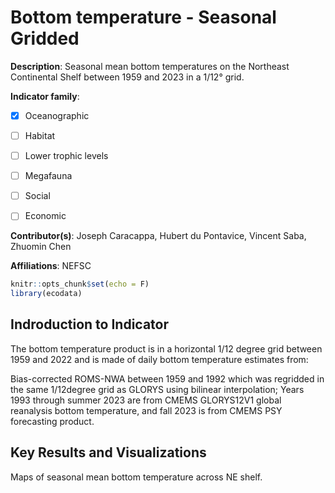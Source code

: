 # Bottom temperature - Seasonal Gridded

**Description**: Seasonal mean bottom temperatures on the Northeast Continental Shelf between 1959 and 2023 in a 1/12° grid.

**Indicator family**: 

- [X] Oceanographic
- [ ] Habitat
- [ ] Lower trophic levels
- [ ] Megafauna
- [ ] Social
- [ ] Economic

**Contributor(s)**: Joseph Caracappa, Hubert du Pontavice, Vincent Saba, Zhuomin Chen

**Affiliations**: NEFSC

```{r echo=FALSE}
knitr::opts_chunk$set(echo = F)
library(ecodata)
```
## Indroduction to Indicator
The bottom temperature product is in a horizontal 1/12 degree grid between 1959 and 2022 and is made of daily bottom temperature estimates from:

Bias-corrected ROMS-NWA between 1959 and 1992 which was regridded in the same 1/12degree grid as GLORYS using bilinear interpolation; Years 1993 through summer 2023 are from CMEMS GLORYS12V1 global reanalysis bottom temperature, and fall 2023 is from CMEMS PSY forecasting product.

## Key Results and Visualizations
Maps of seasonal mean bottom temperature across NE shelf.

